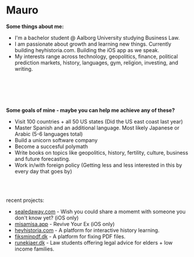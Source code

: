 # Mauro 

**Some things about me:**

- I'm a bachelor student @ Aalborg University studying Business Law. 
- I am passionate about growth and learning new things. Currently building heyhistoria.com. Building the iOS app as we speak.
- My interests range across technology, geopolitics, finance, political prediction markets, history, languages, gym, religion, investing,  and writing. 


<br> </br>
<br> </br>

**Some goals of mine - maybe you can help me achieve any of these?**
- Visit 100 countries + all 50 US states (Did the US east coast last year)
- Master Spanish and an additional language. Most likely Japanese or Arabic (5-6 languages total)
- Build a unicorn software company
- Become a succesful polymath
- Write books on topics like geopolitics, history, fertility, culture, business and future forecasting.
- Work in/with foreign policy (Getting less and less interested in this by every day that goes by)

 <br> </br>

recent projects: 
- [sealedaway.com](https://sealedaway.com) - Wish you could share a momemt with someone you don't know yet? (iOS only) 
- [misamisa.app](https://misamisa.app) - Revive Your Ex (iOS only) 
- [heyhistoria.com](https://heyhistoria.com) - A platform for interactive history learning. 
- [fiksminpdf.dk](https://fiksminpdf.dk) - A platform for fixing PDF files.
- [runekjaer.dk](https://runekjaer.dk) - Law students offering legal advice for elders + low income families.


